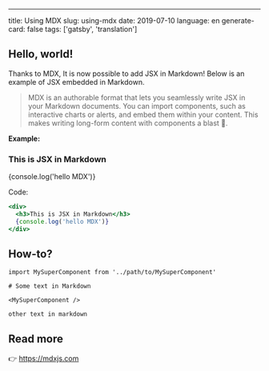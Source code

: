 ---
title: Using MDX
slug: using-mdx
date: 2019-07-10
language: en
generate-card: false
tags: ['gatsby', 'translation']

## Hello, world!

Thanks to MDX, It is now possible to add JSX in Markdown! Below is an example of JSX embedded in Markdown. <br />

> MDX is an authorable format that lets you seamlessly write JSX in your Markdown documents. You can import components, such as interactive charts or alerts, and embed them within your content. This makes writing long-form content with components a blast 🚀.


**Example:**

<div>
  <h3>This is JSX in Markdown</h3>
  {console.log('hello MDX')}
</div>

Code:

```jsx
<div>
  <h3>This is JSX in Markdown</h3>
  {console.log('hello MDX')}
</div>
```


## How-to?

```jsx{5}
import MySuperComponent from '../path/to/MySuperComponent'

# Some text in Markdown

<MySuperComponent />

other text in markdown
```

## Read more

👉 https://mdxjs.com